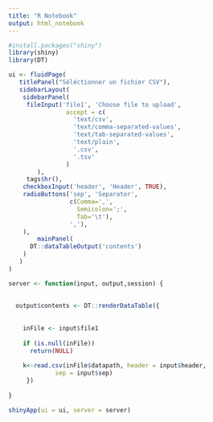 ```yaml
---
title: "R Notebook"
output: html_notebook
---
```


```r
#install.packages("shiny")
library(shiny)
library(DT)
```

```r
ui <- fluidPage( 
   titlePanel("Séléctionner un fichier CSV"),
   sidebarLayout(
    sidebarPanel(
     fileInput('file1', 'Choose file to upload', 
                accept = c( 
                  'text/csv', 
                  'text/comma-separated-values', 
                  'text/tab-separated-values', 
                  'text/plain', 
                  '.csv', 
                  '.tsv' 
                ) 
        ), 
     tags$hr(), 
    checkboxInput('header', 'Header', TRUE), 
    radioButtons('sep', 'Separator', 
                 c(Comma=',', 
                   Semicolon=';', 
                   Tab='\t'), 
                 ','), 
    ),
        mainPanel(
      DT::dataTableOutput('contents') 
    )
   )
) 

```

```r
 
server <- function(input, output,session) { 
 
    
  output$contents <- DT::renderDataTable({ 
 
     
    inFile <- input$file1 
     
    if (is.null(inFile)) 
      return(NULL) 
     
    k<-read.csv(inFile$datapath, header = input$header, 
             sep = input$sep) 
     }) 
 
} 
```

```r
shinyApp(ui = ui, server = server)
```
